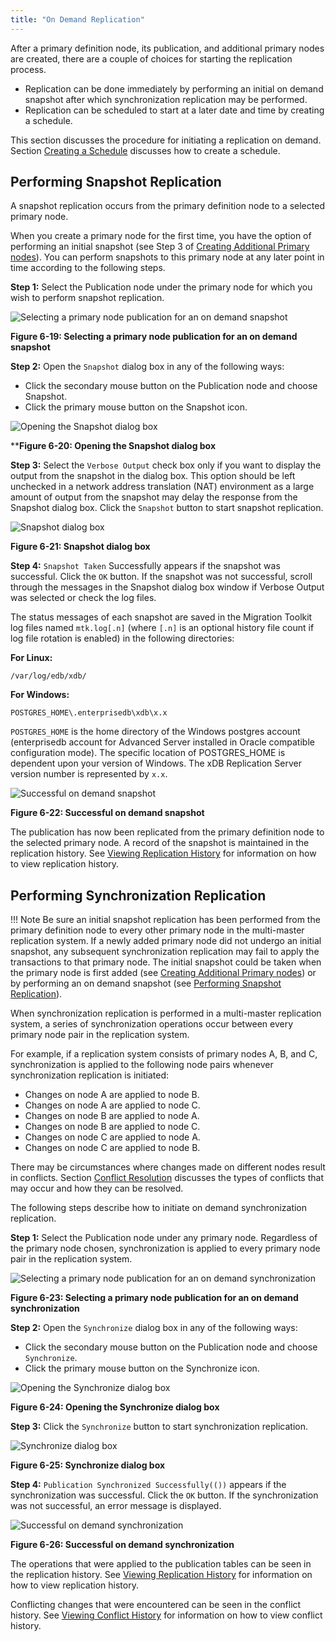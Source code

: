 ```yaml
---
title: "On Demand Replication"
---
```


<div id="on_demand_replication_mmr" class="registered_link"></div>

After a primary definition node, its publication, and additional primary nodes are created, there are a couple of choices for starting the replication process.

-   Replication can be done immediately by performing an initial on demand snapshot after which synchronization replication may be performed.
-   Replication can be scheduled to start at a later date and time by creating a schedule.

This section discusses the procedure for initiating a replication on demand. Section [Creating a Schedule](../07_common_operations/02_creating_schedule/#creating_schedule) discusses how to create a schedule.

<div id="perform_snapshot_replication_mmr" class="registered_link"></div>

## Performing Snapshot Replication

A snapshot replication occurs from the primary definition node to a selected primary node.

When you create a primary node for the first time, you have the option of performing an initial snapshot (see Step 3 of [Creating Additional Primary nodes](03_creating_primary_nodes/#creating_primary_nodes)). You can perform snapshots to this primary node at any later point in time according to the following steps.

**Step 1:** Select the Publication node under the primary node for which you wish to perform snapshot replication.

![Selecting a primary node publication for an on demand snapshot](../images/image131.png)

**Figure 6-19: Selecting a primary node publication for an on demand snapshot**

**Step 2:** Open the `Snapshot` dialog box in any of the following ways:

-   Click the secondary mouse button on the Publication node and choose Snapshot.
-   Click the primary mouse button on the Snapshot icon.

![Opening the Snapshot dialog box](../images/image132.png)

****Figure 6-20: Opening the Snapshot dialog box**


**Step 3:** Select the `Verbose Output` check box only if you want to display the output from the snapshot in the dialog box. This option should be left unchecked in a network address translation (NAT) environment as a large amount of output from the snapshot may delay the response from the Snapshot dialog box. Click the `Snapshot` button to start snapshot replication.

![Snapshot dialog box](../images/image133.png)


**Figure 6-21: Snapshot dialog box**


**Step 4:** `Snapshot Taken` Successfully appears if the snapshot was successful. Click the `OK` button. If the snapshot was not successful, scroll through the messages in the Snapshot dialog box window if Verbose Output was selected or check the log files.

The status messages of each snapshot are saved in the Migration Toolkit log files named `mtk.log[.n]` (where `[.n]` is an optional history file count if log file rotation is enabled) in the following directories:

**For Linux:**

`/var/log/edb/xdb/`

**For Windows:**

`POSTGRES_HOME\.enterprisedb\xdb\x.x`

`POSTGRES_HOME` is the home directory of the Windows postgres account (enterprisedb account for Advanced Server installed in Oracle compatible configuration mode). The specific location of POSTGRES_HOME is dependent upon your version of Windows. The xDB Replication Server version number is represented by `x.x`.

![Successful on demand snapshot](../images/image134.png)

**Figure 6-22: Successful on demand snapshot**

The publication has now been replicated from the primary definition node to the selected primary node. A record of the snapshot is maintained in the replication history. See [Viewing Replication History](../07_common_operations/04_view_replication_history/#view_replication_history) for information on how to view replication history.

<div id="perform_synchronization_replication_mmr" class="registered_link"></div>

## Performing Synchronization Replication

!!! Note
    Be sure an initial snapshot replication has been performed from the primary definition node to every other primary node in the multi-master replication system. If a newly added primary node did not undergo an initial snapshot, any subsequent synchronization replication may fail to apply the transactions to that primary node. The initial snapshot could be taken when the primary node is first added (see [Creating Additional Primary nodes](03_creating_primary_nodes/#creating_primary_nodes)) or by performing an on demand snapshot (see [Performing Snapshot Replication](#perform_snapshot_replication_mmr)).

When synchronization replication is performed in a multi-master replication system, a series of synchronization operations occur between every primary node pair in the replication system.

For example, if a replication system consists of primary nodes A, B, and C, synchronization is applied to the following node pairs whenever synchronization replication is initiated:

-   Changes on node A are applied to node B.
-   Changes on node A are applied to node C.
-   Changes on node B are applied to node A.
-   Changes on node B are applied to node C.
-   Changes on node C are applied to node A.
-   Changes on node C are applied to node B.

There may be circumstances where changes made on different nodes result in conflicts. Section [Conflict Resolution](06_conflict_resolution/#conflict_resolution) discusses the types of conflicts that may occur and how they can be resolved.

The following steps describe how to initiate on demand synchronization replication.

**Step 1:** Select the Publication node under any primary node. Regardless of the primary node chosen, synchronization is applied to every primary node pair in the replication system.

![Selecting a primary node publication for an on demand synchronization](../images/image131.png)

**Figure 6-23: Selecting a primary node publication for an on demand synchronization**

**Step 2:** Open the `Synchronize` dialog box in any of the following ways:

-   Click the secondary mouse button on the Publication node and choose `Synchronize`.
-   Click the primary mouse button on the Synchronize icon.

![Opening the Synchronize dialog box](../images/image135.png)

**Figure 6-24: Opening the Synchronize dialog box**

**Step 3:** Click the `Synchronize` button to start synchronization replication.

![Synchronize dialog box](../images/image136.png)

**Figure 6-25: Synchronize dialog box**

**Step 4:** `Publication Synchronized Successfully(())` appears if the synchronization was successful. Click the `OK` button. If the synchronization was not successful, an error message is displayed.

![Successful on demand synchronization](../images/image137.png)

**Figure 6-26: Successful on demand synchronization**

The operations that were applied to the publication tables can be seen in the replication history. See [Viewing Replication History](../07_common_operations/04_view_replication_history/#view_replication_history) for information on how to view replication history.

Conflicting changes that were encountered can be seen in the conflict history. See [Viewing Conflict History](07_view_conflict_history/#view_conflict_history) for information on how to view conflict history.
